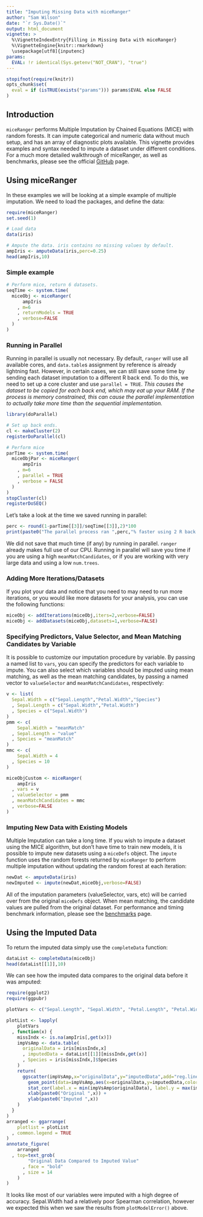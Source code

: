 ```yaml
---
title: "Imputing Missing Data with miceRanger"
author: "Sam Wilson"
date: "`r Sys.Date()`"
output: html_document
vignette: >
  %\VignetteIndexEntry{Filling in Missing Data with miceRanger}
  %\VignetteEngine{knitr::rmarkdown}
  \usepackage[utf8]{inputenc}
params:
  EVAL: !r identical(Sys.getenv("NOT_CRAN"), "true")
---
```


```r
stopifnot(require(knitr))
opts_chunk$set(
  eval = if (isTRUE(exists("params"))) params$EVAL else FALSE
)
```

## Introduction
```miceRanger``` performs Multiple Imputation by Chained Equations (MICE) with random forests. It can impute categorical and numeric data without much setup, and has an array of diagnostic plots available. This vignette provides examples and syntax needed to impute a dataset under different conditions. For a much more detailed walkthrough of miceRanger, as well as benchmarks, please see the official [GitHub](https://github.com/farrellday/miceRanger) page.  

## Using miceRanger  
  
In these examples we will be looking at a simple example of multiple imputation. We need to load the packages, and define the data:
```r
require(miceRanger)
set.seed(1)

# Load data
data(iris)

# Ampute the data. iris contains no missing values by default.
ampIris <- amputeData(iris,perc=0.25)
head(ampIris,10)
```

### Simple example  
```r
# Perform mice, return 6 datasets. 
seqTime <- system.time(
  miceObj <- miceRanger(
      ampIris
    , m=6
    , returnModels = TRUE
    , verbose=FALSE
  )
)
```

### Running in Parallel  

Running in parallel is usually not necessary. By default, ```ranger``` will use all available cores, and ```data.table```s assignment by reference is already lightning fast. However, in certain cases, we can still save some time by sending each dataset imputation to a different R back end. To do this, we need to set up a core cluster and use ```parallel = TRUE```. *This causes the dataset to be copied for each back end, which may eat up your RAM. If the process is memory constrained, this can cause the parallel implementation to actually take more time than the sequential implementation.*
```r
library(doParallel)

# Set up back ends.
cl <- makeCluster(2)
registerDoParallel(cl)

# Perform mice 
parTime <- system.time(
  miceObjPar <- miceRanger(
      ampIris
    , m=6
    , parallel = TRUE
    , verbose = FALSE
  )
)
stopCluster(cl)
registerDoSEQ()
```

Let's take a look at the time we saved running in parallel:
```r
perc <- round(1-parTime[[3]]/seqTime[[3]],2)*100
print(paste0("The parallel process ran ",perc,"% faster using 2 R back ends."))
```  
We did not save that much time (if any) by running in parallel. ```ranger``` already makes full use of our CPU. Running in parallel will save you time if you are using a high ```meanMatchCandidates```, or if you are working with very large data and using a low ```num.trees```.
  
### Adding More Iterations/Datasets
If you plot your data and notice that you need to may need to run more iterations, or you would like more datasets for your analysis, you can use the following functions:  
```r
miceObj <- addIterations(miceObj,iters=2,verbose=FALSE)
miceObj <- addDatasets(miceObj,datasets=1,verbose=FALSE)
```  

### Specifying Predictors, Value Selector, and Mean Matching Candidates by Variable  
It is possible to customize our imputation procedure by variable. By passing a named list to ```vars```, you can specify the predictors for each variable to impute. You can also select which variables should be imputed using mean matching, as well as the mean matching candidates, by passing a named vector to ```valueSelector``` and ```meanMatchCandidates```, respectively:
```r
v <- list(
  Sepal.Width = c("Sepal.Length","Petal.Width","Species")
  , Sepal.Length = c("Sepal.Width","Petal.Width")
  , Species = c("Sepal.Width")
)
pmm <- c(
    Sepal.Width = "meanMatch"
  , Sepal.Length = "value"
  , Species = "meanMatch"
)
mmc <- c(
    Sepal.Width = 4
  , Species = 10
)

miceObjCustom <- miceRanger(
    ampIris
  , vars = v
  , valueSelector = pmm
  , meanMatchCandidates = mmc
  , verbose=FALSE
)
```  

### Imputing New Data with Existing Models  
Multiple Imputation can take a long time. If you wish to impute a dataset using the MICE algorithm, but don't have time to train new models,  it is possible to impute new datasets using a ```miceDefs``` object. The ```impute``` function uses the random forests returned by ```miceRanger``` to perform multiple imputation without updating the random forest at each iteration:
```r
newDat <- amputeData(iris)
newImputed <- impute(newDat,miceObj,verbose=FALSE)
```  

All of the imputation parameters (valueSelector, vars, etc) will be carried over from the original ```miceDefs``` object. When mean matching, the candidate values are pulled from the original dataset. For performance and timing benchmark information, please see the [benchmarks](https://github.com/FarrellDay/miceRanger/tree/master/benchmarks) page.


## Using the Imputed Data

To return the imputed data simply use the ```completeData``` function:
```r
dataList <- completeData(miceObj)
head(dataList[[1]],10)
```  
  
We can see how the imputed data compares to the original data before it was amputed:  
  

```r
require(ggplot2)
require(ggpubr)

plotVars <- c("Sepal.Length", "Sepal.Width", "Petal.Length", "Petal.Width")

plotList <- lapply(
    plotVars
  , function(x) {
    missIndx <- is.na(ampIris[,get(x)])
    impVsAmp <- data.table(
      originalData = iris[missIndx,x]
      , imputedData = dataList[[1]][missIndx,get(x)]
      , Species = iris[missIndx,]$Species
    )
    return(
      ggscatter(impVsAmp,x="originalData",y="imputedData",add="reg.line",size = 0) +
        geom_point(data=impVsAmp,aes(x=originalData,y=imputedData,color=Species)) +
        stat_cor(label.x = min(impVsAmp$originalData), label.y = max(impVsAmp$imputedData)*0.9+0.1*min(impVsAmp$imputedData)) +
        xlab(paste0("Original ",x)) +
        ylab(paste0("Imputed ",x))
    )
  }  
)
arranged <- ggarrange(
    plotlist = plotList
  , common.legend = TRUE
)
annotate_figure(
    arranged
  , top=text_grob(
        "Original Data Compared to Imputed Value"
      , face = "bold"
      , size = 14
    )
)
```  

It looks like most of our variables were imputed with a high degree of accuracy. Sepal.Width had a relatively poor Spearman correlation, however we expected this when we saw the results from ```plotModelError()``` above.
